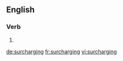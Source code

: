 
==English==

===Verb===
{{head|en}}

# {{present participle of|surcharge}}

[[de:surcharging]]
[[fr:surcharging]]
[[vi:surcharging]]